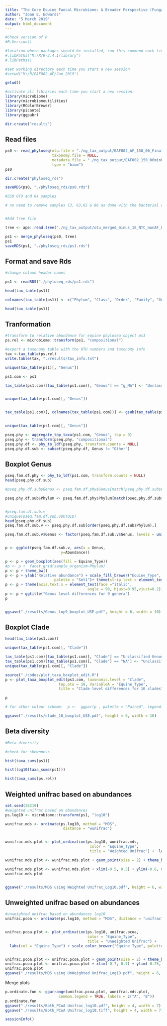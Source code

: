 ---
title: "The Core Equine Faecal Microbiome: A Broader Perspective (Fungal data)"
author: "Joan E. Edwards"
date: "5 March 2019"
output: html_document
---

```{r}
#Check version of R
#R.Version()

#location where packages should be installed, run this command each time you start a new session.
#.libPaths("M:/R/R-3.4.1/library")
#.libPaths()

#set working directory each time you start a new session
#setwd("M:/R/EAF002_AF/Jan_2019")

getwd()
```


```{r}

#activate all libraries each time you start a new session:
library(microbiome)
library(microbiomeutilities)
library(RColorBrewer)
library(picante)
library(ggpubr)

dir.create("results")

```

## Read files

```{r}

ps0 <- read_phyloseq(otu.file = "./ng_tax_output/EAF002_AF_150_06_Final_minus_OTU_rev_taxformat.biom",
                     taxonomy.file = NULL,
                     metadata.file = "./ng_tax_output/EAF002_150_06minPerT_map.csv",
                     type = "biom")
ps0

dir.create("phyloseq_rds")

saveRDS(ps0, "./phyloseq_rds/ps0.rds")

#358 OTU and 64 samples

# no need to remove samples (3, 63,65 & 86 as done with the bacterial dataset) as they were not sequenced


#Add tree file

tree <- ape::read.tree("./ng_tax_output/otu_merged_minus_18_NTC_nonAF_OTU.dnd")

ps1 <- merge_phyloseq(ps0, tree)
ps1
saveRDS(ps1, "./phyloseq_rds/ps1.rds")

```

## Format and save Rds

```{r}
#change column header names

ps1 <- readRDS("./phyloseq_rds/ps1.rds")

head(tax_table(ps1))

colnames(tax_table(ps1)) <- c("Phylum", "Class", "Order", "Family", "Genus", "Clade")

head(tax_table(ps1))


```


## Tranformation

```{r}
#transform to relative abundance for equine phyloseq object ps1
ps.rel <- microbiome::transform(ps1, "compositional")

#export a taxonomy table with the OTU numbers and taxonomy info 
tax <-tax_table(ps.rel)
write.table(tax, "./results/tax_info.txt")

```



```{r}

unique(tax_table(ps1)[, "Genus"])

ps1.com <- ps1

tax_table(ps1.com)[tax_table(ps1.com)[, "Genus"] == "g_NA"] <- "Unclassified Genus"


unique(tax_table(ps1.com)[, "Genus"])


tax_table(ps1.com)[, colnames(tax_table(ps1.com))] <- gsub(tax_table(ps1.com)[, 
                                                                              colnames(tax_table(ps1.com))], pattern = "[a-z]_", replacement = "")

unique(tax_table(ps1.com)[, "Genus"])

pseq.phy <- aggregate_top_taxa(ps1.com, "Genus", top = 9)
pseq.phy <- transform(pseq.phy, "compositional")
pseq.phy.df <- phy_to_ldf(pseq.phy, transform.counts = NULL)
pseq.phy.df.sub <- subset(pseq.phy.df, Genus != "Other")

```

## Boxplot Genus  

```{r}

pseq.fam.df.phy <- phy_to_ldf(ps1.com, transform.counts = NULL)
head(pseq.phy.df.sub)

#pseq.phy.df.sub$Genus <- pseq.fam.df.phy$Genus[match(pseq.phy.df.sub$Genus, pseq.fam.df.phy$Genus) ]

pseq.phy.df.sub$Phylum <- pseq.fam.df.phy$Phylum[match(pseq.phy.df.sub$Genus, pseq.phy.df.sub$Genus) ]


#pseq.fam.df.sub.v
#unique(pseq.fam.df.sub.v$OTUID)
head(pseq.phy.df.sub)
pseq.fam.df.sub.v <- pseq.phy.df.sub[order(pseq.phy.df.sub$Phylum),]

pseq.fam.df.sub.v$Genus <- factor(pseq.fam.df.sub.v$Genus, levels = unique(pseq.fam.df.sub.v$Genus))


p <- ggplot(pseq.fam.df.sub.v, aes(x = Genus,
                         y=Abundance))

p <- p + geom_boxplot(aes(fill = Equine_Type))
#p <- p +  facet_grid(sample_organism~Phylum)
p <- p + theme_bw() 
p <- p + ylab("Relative abundance") + scale_fill_brewer("Equine_Type",
                      palette = "Set1")+ theme(strip.text = element_text(face = "italic"))
p <- p + theme(axis.text.x = element_text(face ="italic",
                                     angle = 90, hjust=0.95,vjust=0.2)) 
p <- p + ggtitle("Genus level differences for 9 genera")
p


ggsave("./results/Genus_top9_boxplot_USE.pdf", height = 6, width = 10)

```

## Boxplot Clade  
```{r}

head(tax_table(ps1.com))

unique(tax_table(ps1.com)[, "Clade"])

tax_table(ps1.com)[tax_table(ps1.com)[, "Clade"] == "Unclassified Genus"] <- "Unclassified Clade"
tax_table(ps1.com)[tax_table(ps1.com)[, "Clade"] == "NA"] <- "Unclassified Clade"
unique(tax_table(ps1.com)[, "Clade"])
```

```{r}
source("./codes/plot_taxa_boxplot_edit.R")
p <- plot_taxa_boxplot_edit(ps1.com, taxonomic.level = "Clade",
                        top.otu = 10, VariableA = "Equine_Type",
                        title = "Clade level differences for 10 clades", color = "Set1")

p

# for other colour scheme:  p <-  ggpar(p , palette = "Paired", legend.title = "Equine Type")

ggsave("./results/clade_10_boxplot_USE.pdf", height = 6, width = 10)
```
## Beta diversity

```{r}
#Beta diversity

#check for skewnness

hist(taxa_sums(ps1))

hist(log10(taxa_sums(ps1)))

hist(taxa_sums(ps.rel))

```



## Weighted unifrac based on abundances   
```{r}
set.seed(28219)
#weighted unifrac based on abundances 
ps.log10 <- microbiome::transform(ps1, "log10")

wunifrac.mds <- ordinate(ps.log10, method = "MDS", 
                          distance = "wunifrac")


wunifrac.mds.plot <- plot_ordination(ps.log10, wunifrac.mds, 
                                      color = "Equine_Type", 
                                      title = "Weighted Unifrac") +  labs(col = "Equine_Type") 

wunifrac.mds.plot <- wunifrac.mds.plot + geom_point(size = 2) + theme_bw() + stat_ellipse() + scale_color_brewer("Equine Type", palette = "Set1") 

wunifrac.mds.plot <- wunifrac.mds.plot + xlim(-0.5, 0.5) + ylim(-0.6, 0.6)
wunifrac.mds.plot


ggsave("./results/MDS using Weighted Unifrac_Log10.pdf", height = 6, width = 8)

```


## Unweighted unifrac based on abundances

```{r}

#unweighted unifrac based on abundances log10
unifrac.pcoa <- ordinate(ps.log10, method = "MDS", distance = "unifrac")


unifrac.pcoa.plot <- plot_ordination(ps.log10, unifrac.pcoa, 
                                     color = "Equine_Type", 
                                     title = "UnWeighted Unifrac") +
  labs(col = "Equine_Type") + scale_color_brewer("Equine Type", palette = "Set1")


unifrac.pcoa.plot <- unifrac.pcoa.plot + geom_point(size = 2) + theme_bw() + stat_ellipse()
unifrac.pcoa.plot <- unifrac.pcoa.plot + xlim(-0.7, 0.7) + ylim(-0.75, 0.75)
unifrac.pcoa.plot
ggsave("./results/MDS using UnWeighted Unifrac_Log10.pdf", height = 6, width = 8)

```

Merge plots

```{r}

p.ordinate.fun <- ggarrange(unifrac.pcoa.plot, wunifrac.mds.plot,
                        common.legend = TRUE, labels = c("A", "B"))
p.ordinate.fun
ggsave("./results/Both_PCoA Unifrac_log10.pdf", height = 4, width = 7)
ggsave("./results/Both_PCoA Unifrac_log10.tiff", height = 4, width = 7)

```



```{r}
sessionInfo()
```


